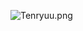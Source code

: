 [[File:Tenryuu.png|thumb]]<ac_metadata title="Why can&#039;t i remodel Tenryuu to Kai Nii"> </ac_metadata>